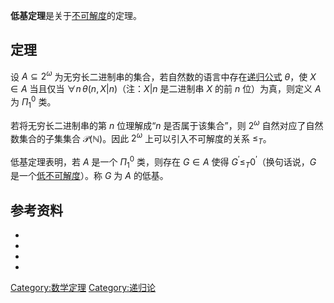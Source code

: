 {{multiple issues|
{{expand|time=2014-04-18T05:31:11+00:00}}
{{expert|time=2014-04-18T05:31:11+00:00}}
{{no footnotes|time=2014-04-18T05:31:11+00:00}}
}}
'''低基定理'''是关于[[不可解度|不可解度]]的定理。

== 定理 ==
设 <math>A\subseteq 2^\omega</math> 为无穷长二进制串的集合，若自然数的语言中存在[[递归公式|递归公式]] <math>\theta</math>，使 <math>X\in A</math> 当且仅当 <math>\forall n\,\theta(n,X\vert n)</math>（注：<math>X\vert n</math> 是二进制串 <math>X</math> 的前 <math>n</math> 位）为真，则定义 <math>A</math> 为 <math>\Pi^0_1</math> 类。

若将无穷长二进制串的第 <math>n</math> 位理解成“<math>n</math> 是否属于该集合”，则 <math>2^\omega</math> 自然对应了自然数集合的子集集合 <math>\mathcal{P}(\mathbb{N})</math>。因此 <math>2^\omega</math> 上可以引入不可解度的关系 <math>\le_T</math>。

低基定理表明，若 <math>A</math> 是一个 <math>\Pi^0_1</math> 类，则存在 <math> G\in A</math> 使得 <math>G^\prime\le_T 0^\prime</math>（换句话说，<math>G</math> 是一个[[低不可解度|低不可解度]]）。称 <math>G</math> 为 <math>A</math> 的低基。

== 参考资料 ==
* {{cite book|language=en | first=Douglas | last=Cenzer | chapter=<math>\Pi^0_1</math> classes in computability theory | title=Handbook of computability theory | series=Stud. Logic Found. Math. | volume=140 | publisher=North-Holland | year=1999 | pages=37–85 | mr=1720779 | zbl=0939.03047 | editor-last=Griffor | editor-first=Edward R. | isbn=0-444-89882-4 }} 
* {{cite journal|language=en | first1=Carl G., jr | last1=Jockusch | first2=Robert I. | last2=Soare | title=Π(0, 1) Classes and Degrees of Theories | journal=Transactions of the American Mathematical Society | year=1972 | jstor=1996261 | zbl=0262.02041 | volume=173 | pages=33-56 | issn=0002-9947 }}
*{{cite book|language=en | last=Nies | first=André | title=Computability and randomness | series=Oxford Logic Guides | volume=51 | location=Oxford | publisher=Oxford University Press | year=2009 | isbn=978-0-19-923076-1 | zbl=1169.03034 }}
* {{cite book|language=en|author=Robert I. Soare|title=Recursively Enumerable Sets and Degrees: A Study of Computable Functions and Computably Generated Sets|year=2004|publisher=Springer|isbn=9780387152998}}

[[Category:数学定理|Category:数学定理]]
[[Category:递归论|Category:递归论]]